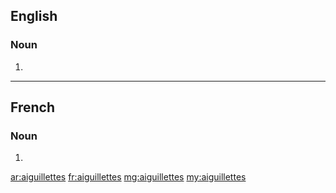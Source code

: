 ==English==

===Noun===
{{head|en|noun plural form}}

# {{plural of|aiguillette|lang=en}}

----

==French==

===Noun===
{{head|fr|noun plural form\|g=f}}

# {{plural of|lang=fr|aiguillette}}

[[ar:aiguillettes]]
[[fr:aiguillettes]]
[[mg:aiguillettes]]
[[my:aiguillettes]]